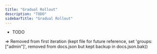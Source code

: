 ```yaml
---
title: "Gradual Rollout"
description: "TODO"
sidebarTitle: "Gradual Rollout"
---
```


- TODO

=> Removed from first iteration (kept file for future reference, set 'groups: ["admin"]', removed from docs.json but kept backup in docs.json.bak))